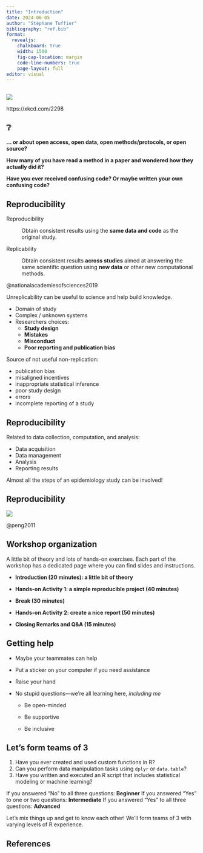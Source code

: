 ```yaml
---
title: "Introduction"
date: 2024-06-05
author: "Stéphane Tuffier"
bibliography: "ref.bib"
format: 
  revealjs:
    chalkboard: true
    width: 1500
    fig-cap-location: margin
    code-line-numbers: true
    page-layout: full
editor: visual
---
```


##  {.center background-color="#0b6fa1"}

![](https://imgs.xkcd.com/comics/coronavirus_genome.png){fig-align="center"}

::: footer
https://xkcd.com/2298
:::

## ❔ {.center}

**... or about open access, open data, open methods/protocols, or open
source?**

**How many of you have read a method in a paper and wondered how they
actually did it?**

**Have you ever received confusing code? Or maybe written your own
confusing code?**

## Reproducibility

Reproducibility

:   Obtain consistent results using the **same data and code** as the
    original study.

Replicability

:   Obtain consistent results **across studies** aimed at answering the
    same scientific question using **new data** or other new
    computational methods.

::: footer
@nationalacademiesofsciences2019
:::

::: notes
Unreplicability can be useful to science and help build knowledge.

-   Domain of study
-   Complex / unknown systems
-   Researchers choices:
    -   **Study design**
    -   **Mistakes**
    -   **Misconduct**
    -   **Poor reporting and publication bias**

Source of not useful non-replication:

-   publication bias
-   misaligned incentives
-   inappropriate statistical inference
-   poor study design
-   errors
-   incomplete reporting of a study
:::

## Reproducibility

Related to data collection, computation, and analysis:

-   Data acquisition
-   Data management
-   Analysis
-   Reporting results

::: callout-important
Almost all the steps of an epidemiology study can be involved!
:::

## Reproducibility

![](https://www.science.org/cms/10.1126/science.1213847/asset/f9cbf336-6179-40e1-876d-45f9591423a9/assets/graphic/334_1226_f1.jpeg){fig-alt="reproducibility spectrum"
fig-align="center"}

::: footer
@peng2011
:::

## Workshop organization

A little bit of theory and lots of hands-on exercises. Each part of the
workshop has a dedicated page where you can find slides and
instructions.

-   **Introduction (20 minutes): a little bit of theory**

-   **Hands-on Activity 1: a simple reproducible project (40 minutes)**

-   **Break (30 minutes)**

-   **Hands-on Activity 2: create a nice report (50 minutes)**

-   **Closing Remarks and Q&A (15 minutes)**

## Getting help

-   Maybe your teammates can help

-   Put a sticker on your computer if you need assistance

-   Raise your hand

-   No stupid questions—we're all learning here, *including me*

    -   Be open-minded

    -   Be supportive

    -   Be inclusive

## Let's form teams of 3

1.  Have you ever created and used custom functions in R?
2.  Can you perform data manipulation tasks using `dplyr` or
    `data.table`?
3.  Have you written and executed an R script that includes statistical
    modeling or machine learning?

If you answered "No" to all three questions: **Beginner** If you
answered "Yes" to one or two questions: **Intermediate** If you answered
"Yes" to all three questions: **Advanced**

::: notes
Let's mix things up and get to know each other! We'll form teams of 3
with varying levels of R experience.
:::

## References
